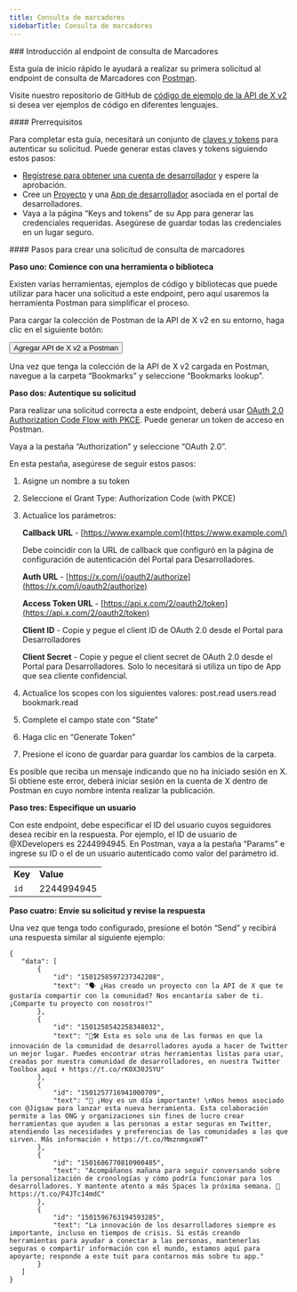 ```yaml
---
title: Consulta de marcadores
sidebarTitle: Consulta de marcadores
---
```



<div id="getting-started-with-the-bookmarks-lookup-endpoint">
  ### Introducción al endpoint de consulta de Marcadores
</div>

Esta guía de inicio rápido le ayudará a realizar su primera solicitud al endpoint de consulta de Marcadores con [Postman](/es/tutorials/postman-getting-started).

Visite nuestro repositorio de GitHub de [código de ejemplo de la API de X v2](https://github.com/xdevplatform/Twitter-API-v2-sample-code) si desea ver ejemplos de código en diferentes lenguajes.

<div id="prerequisites">
  #### Prerrequisitos
</div>

Para completar esta guía, necesitará un conjunto de [claves y tokens](/es/resources/fundamentals/authentication) para autenticar su solicitud. Puede generar estas claves y tokens siguiendo estos pasos:

- [Regístrese para obtener una cuenta de desarrollador](https://developer.x.com/en/apply-for-access) y espere la aprobación.
- Cree un [Proyecto](/es/resources/fundamentals/projects) y una [App de desarrollador](/es/resources/fundamentals/developer-apps) asociada en el portal de desarrolladores.
- Vaya a la página “Keys and tokens” de su App para generar las credenciales requeridas. Asegúrese de guardar todas las credenciales en un lugar seguro.

<div id="steps-to-build-a-bookmarks-lookup-request">
  #### Pasos para crear una solicitud de consulta de marcadores
</div>

**Paso uno: Comience con una herramienta o biblioteca**

Existen varias herramientas, ejemplos de código y bibliotecas que puede utilizar para hacer una solicitud a este endpoint, pero aquí usaremos la herramienta Postman para simplificar el proceso.

Para cargar la colección de Postman de la API de X v2 en su entorno, haga clic en el siguiente botón:

<Button href="https://app.getpostman.com/run-collection/9956214-784efcda-ed4c-4491-a4c0-a26470a67400">
  Agregar API de X v2 a Postman
</Button>

Una vez que tenga la colección de la API de X v2 cargada en Postman, navegue a la carpeta “Bookmarks” y seleccione “Bookmarks lookup”.

**Paso dos: Autentique su solicitud**

Para realizar una solicitud correcta a este endpoint, deberá usar [OAuth 2.0 Authorization Code Flow with PKCE](/es/resources/fundamentals/authentication#oauth-2-0-authorization-code-flow-with-pkce-3). Puede generar un token de acceso en Postman.

Vaya a la pestaña “Authorization” y seleccione “OAuth 2.0”.

En esta pestaña, asegúrese de seguir estos pasos:

1. Asigne un nombre a su token

2. Seleccione el Grant Type: Authorization Code (with PKCE)

3. Actualice los parámetros:

   **Callback URL** - [https://www.example.com](https://www.example.com/)

   Debe coincidir con la URL de callback que configuró en la página de configuración de autenticación del Portal para Desarrolladores.

   **Auth URL** - [https://x.com/i/oauth2/authorize](https://x.com/i/oauth2/authorize)

   **Access Token URL** - [https://api.x.com/2/oauth2/token](https://api.x.com/2/oauth2/token)

   **Client ID** - Copie y pegue el client ID de OAuth 2.0 desde el Portal para Desarrolladores

   **Client Secret** - Copie y pegue el client secret de OAuth 2.0 desde el Portal para Desarrolladores. Solo lo necesitará si utiliza un tipo de App que sea cliente confidencial.

4. Actualice los scopes con los siguientes valores: post.read users.read bookmark.read

5. Complete el campo state con “State”

6. Haga clic en “Generate Token”

7. Presione el ícono de guardar para guardar los cambios de la carpeta.

Es posible que reciba un mensaje indicando que no ha iniciado sesión en X. Si obtiene este error, deberá iniciar sesión en la cuenta de X dentro de Postman en cuyo nombre intenta realizar la publicación.

**Paso tres: Especifique un usuario**

Con este endpoint, debe especificar el ID del usuario cuyos seguidores desea recibir en la respuesta. Por ejemplo, el ID de usuario de @XDevelopers es 2244994945. En Postman, vaya a la pestaña “Params” e ingrese su ID o el de un usuario autenticado como valor del parámetro id.

|     |     |
| :--- | :--- |
| **Key** | **Value** |
| `id` | 2244994945 |

**Paso cuatro: Envíe su solicitud y revise la respuesta**

Una vez que tenga todo configurado, presione el botón “Send” y recibirá una respuesta similar al siguiente ejemplo:

```
{
   "data": [
       {
           "id": "1501258597237342208",
           "text": "🗣 ¿Has creado un proyecto con la API de X que te gustaría compartir con la comunidad? Nos encantaría saber de ti. ¡Comparte tu proyecto con nosotros!"
       },
       {
           "id": "1501258542258348032",
           "text": "🧰🛠 Esta es solo una de las formas en que la innovación de la comunidad de desarrolladores ayuda a hacer de Twitter un mejor lugar. Puedes encontrar otras herramientas listas para usar, creadas por nuestra comunidad de desarrolladores, en nuestra Twitter Toolbox aquí ⬇️ https://t.co/rK0X30JSYU"
       },
       {
           "id": "1501257716941000709",
           "text": "📣 ¡Hoy es un día importante! \nNos hemos asociado con @Jigsaw para lanzar esta nueva herramienta. Esta colaboración permite a las ONG y organizaciones sin fines de lucro crear herramientas que ayuden a las personas a estar seguras en Twitter, atendiendo las necesidades y preferencias de las comunidades a las que sirven. Más información ⬇️ https://t.co/MmznmgxoWT"
       },
       {
           "id": "1501686770810900485",
           "text": "Acompáñanos mañana para seguir conversando sobre la personalización de cronologías y cómo podría funcionar para los desarrolladores. Y mantente atento a más Spaces la próxima semana. 👀 https://t.co/P4JTc14mdC"
       },
       {
           "id": "1501596763194593285",
           "text": "La innovación de los desarrolladores siempre es importante, incluso en tiempos de crisis. Si estás creando herramientas para ayudar a conectar a las personas, mantenerlas seguras o compartir información con el mundo, estamos aquí para apoyarte; responde a este tuit para contarnos más sobre tu app."
       }
   ]
}
```